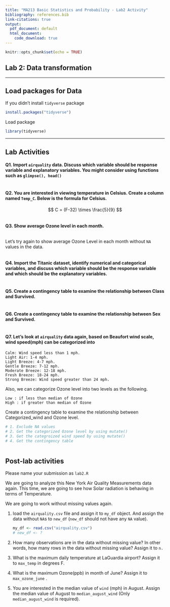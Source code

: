 ```yaml
---
title: "MA213 Basic Statistics and Probability - Lab2 Activity"
bibliography: references.bib
link-citations: true
output:
  pdf_document: default
  html_document:
    code_download: true 
---
```


```r
knitr::opts_chunk$set(echo = TRUE)
```

## **Lab 2:** Data transformation

------------------------------------------------------------------------

## Load packages for Data

If you didn't install `tidyverse` package

```r
install.packages("tidyverse")
```

Load package

```r
library(tidyverse)
```

------------------------------------------------------------------------

## Lab Activities

#### Q1. Import `airquality` data. Discuss which variable should be response variable and explanatory variables. You might consider using functions such as `glimpse(), head()`

```r

```

#### Q2. You are interested in viewing temperature in Celsius. Create a column named `Temp_C`. Below is the formula for Celsius.

$$
C = (F-32) \times \frac{5}{9}
$$

```r

```

#### Q3. Show average Ozone level in each month.

```r

```

Let's try again to show average Ozone Level in each month without `NA` values in the data.

```r

```

#### Q4. Import the Titanic dataset, identify numerical and categorical variables, and discuss which variable should be the response variable and which should be the explanatory variables.

```r


```

#### Q5. Create a contingency table to examine the relationship between Class and Survived.

```r


```

#### Q6. Create a contingency table to examine the relationship between Sex and Survived.

```r


```

#### Q7. Let's look at `airquality` data again, based on Beaufort wind scale, wind speed(mph) can be categorized into

```         
Calm: Wind speed less than 1 mph. 
Light Air: 1-4 mph. 
Light Breeze: 4-7 mph. 
Gentle Breeze: 7-12 mph. 
Moderate Breeze: 12-18 mph. 
Fresh Breeze: 18-24 mph. 
Strong Breeze: Wind speed greater than 24 mph.
```

Also, we can categorize Ozone level into two levels as the following.

```         
Low : if less than median of Ozone
High : if greater than median of Ozone
```

Create a contingency table to examine the relationship between Categorized_wind and Ozone level.

```r
# 1. Exclude NA values
# 2. Get the categorized Ozone level by using mutate()
# 3. Get the categroized wind speed by using mutate()
# 4. Get the contingency table



```

## Post-lab activities

Please name your submission as `lab2.R`

We are going to analyze this New York Air Quality Measurements data again. This time, we are going to see how Solar radiation is behaving in terms of Temperature.

We are going to work without missing values again.

1.  load the `airquality.csv` file and assign it to `my_df` object. And assign the data without `NA`s to `new_df` (`new_df` should not have any `NA` value).

    ```r
    my_df <- read.csv("airquality.csv")
    # new_df <- ?
    ```

2.  How many observations are in the data without missing value? In other words, how many rows in the data without missing value? Assign it to `n.`

3.  What is the maximum daily temperature at LaGuardia airport? Assign it to `max_temp` in degrees F.

4.  What is the maximum Ozone(ppb) in month of June? Assign it to `max_ozone_june` .

5.  You are interested in the median value of `wind` (mph) in August. Assign the median value of August to `median_august_wind` (Only `median_august_wind` is required).
